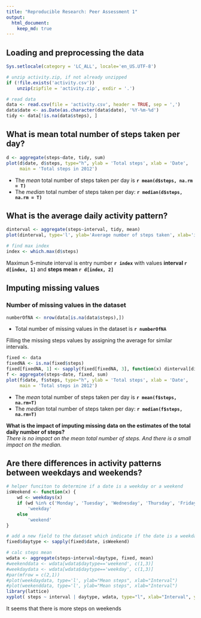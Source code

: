 ```yaml
---
title: "Reproducible Research: Peer Assessment 1"
output: 
  html_document:
    keep_md: true
---
```



## Loading and preprocessing the data

```r
Sys.setlocale(category = 'LC_ALL', locale='en_US.UTF-8')

# unzip activity.zip, if not already unzipped
if (!file.exists('activity.csv'))
    unzip(zipfile = 'activity.zip', exdir = '.')

# read data
data <- read.csv(file = 'activity.csv', header = TRUE, sep = ',')
data$date <- as.Date(as.character(data$date), '%Y-%m-%d')
tidy <- data[!is.na(data$steps), ]
```


## What is mean total number of steps taken per day?
```r
d <- aggregate(steps~date, tidy, sum)
plot(d$date, d$steps, type="h", ylab = 'Total steps', xlab = 'Date', 
     main = 'Total steps in 2012')
```

- The *mean* total number of steps taken per day is **`r mean(d$steps, na.rm = T)`**
- The *median* total number of steps taken per day: **`r median(d$steps, na.rm = T)`**


## What is the average daily activity pattern?
```r
dinterval <- aggregate(steps~interval, tidy, mean)
plot(dinterval, type='l', ylab='Average number of steps taken', xlab='interval of 5 minutes')

# find max index
index <- which.max(d$steps)
```
Maximun 5-minute interval is entry number **`r index`** with values **interval `r d[index, 1]`** and **steps mean `r d[index, 2]`** 


## Imputing missing values
### Number of missing values in the dataset 
```r
numberOfNA <- nrow(data[is.na(data$steps),])
```

- Total number of missing values in the dataset is **`r numberOfNA`**

Filling the  missing steps values by assigning the average for similar intervals.
```r
fixed <- data
fixedNA <- is.na(fixed$steps)
fixed[fixedNA, 1] <- sapply(fixed[fixedNA, 3], function(x) dinterval[dinterval$interval == x, 2])
f <- aggregate(steps~date, fixed, sum)
plot(f$date, f$steps, type="h", ylab = 'Total steps', xlab = 'Date', 
     main = 'Total steps in 2012')
```

- The *mean* total number of steps taken per day is **`r mean(f$steps, na.rm=T)`**
- The *median* total number of steps taken per day: **`r median(f$steps, na.rm=T)`**


**What is the impact of imputing missing data on the estimates of the total daily number of steps?**  
*There is no impact on the mean total number of steps. And there is a small impact on the median.*


## Are there differences in activity patterns between weekdays and weekends?

```r
# helper funciton to determine if a date is a weekday or a weekend
isWeekend <- function(x) {
    wd <- weekdays(x)
    if (wd %in% c('Monday', 'Tuesday', 'Wednesday', 'Thursday', 'Friday'))
        'weekday'
    else 
        'weekend'
}

# add a new field to the dataset which indicate if the date is a weekday or a weekend
fixed$daytype <- sapply(fixed$date, isWeekend)

# calc steps mean
wdata <- aggregate(steps~interval+daytype, fixed, mean)
#weekenddata <- wdata[wdata$daytype=='weekend', c(1,3)]
#weekdaydata <- wdata[wdata$daytype=='weekday', c(1,3)]
#par(mfrow = c(2,1))
#plot(weekdaydata, type='l', ylab="Mean steps", xlab="Interval")
#plot(weekenddata, type='l', ylab="Mean steps", xlab="Interval")
library(lattice)
xyplot( steps ~ interval | daytype, wdata, type="l", xlab="Interval", ylab="Average of steps", layout=c(1,2))
```

It seems that there is more steps on weekends


